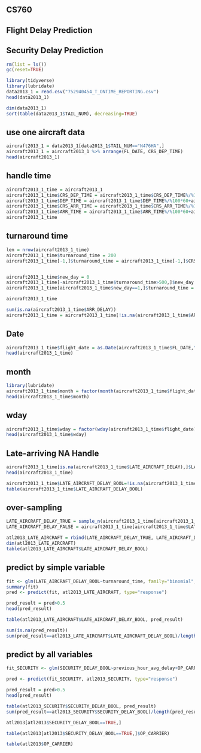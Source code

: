 
## CS760
## Flight Delay Prediction
## Security Delay Prediction


```{r}
rm(list = ls())
gc(reset=TRUE)
```

```{r}
library(tidyverse)
library(lubridate)
data2013_1 = read.csv("752940454_T_ONTIME_REPORTING.csv")
head(data2013_1)
```




```{r}
dim(data2013_1)
sort(table(data2013_1$TAIL_NUM), decreasing=TRUE)

```

## use one aircraft data
```{r}
aircraft2013_1 = data2013_1[data2013_1$TAIL_NUM=="N476HA",]
aircraft2013_1 = aircraft2013_1 %>% arrange(FL_DATE, CRS_DEP_TIME)
head(aircraft2013_1)

```


## handle time
```{r}
aircraft2013_1_time = aircraft2013_1
aircraft2013_1_time$CRS_DEP_TIME = aircraft2013_1_time$CRS_DEP_TIME%/%100*60+aircraft2013_1_time$CRS_DEP_TIME%%100
aircraft2013_1_time$DEP_TIME = aircraft2013_1_time$DEP_TIME%/%100*60+aircraft2013_1_time$DEP_TIME%%100
aircraft2013_1_time$CRS_ARR_TIME = aircraft2013_1_time$CRS_ARR_TIME%/%100*60+aircraft2013_1_time$CRS_ARR_TIME%%100
aircraft2013_1_time$ARR_TIME = aircraft2013_1_time$ARR_TIME%/%100*60+aircraft2013_1_time$ARR_TIME%%100
aircraft2013_1_time
```


## turnaround time 
```{r}
len = nrow(aircraft2013_1_time)
aircraft2013_1_time$turnaround_time = 200
aircraft2013_1_time[-1,]$turnaround_time = aircraft2013_1_time[-1,]$CRS_DEP_TIME -  aircraft2013_1_time[-len,]$ARR_TIME


aircraft2013_1_time$new_day = 0
aircraft2013_1_time[-aircraft2013_1_time$turnaround_time>500,]$new_day = 1
aircraft2013_1_time[aircraft2013_1_time$new_day==1,]$turnaround_time = 200

aircraft2013_1_time
```

```{r}
sum(is.na(aircraft2013_1_time$ARR_DELAY))
aircraft2013_1_time = aircraft2013_1_time[!is.na(aircraft2013_1_time$ARR_DELAY),]
```

## Date
```{r}
aircraft2013_1_time$flight_date = as.Date(aircraft2013_1_time$FL_DATE,"%Y-%m-%d")
head(aircraft2013_1_time)
```

## month
```{r}
library(lubridate)
aircraft2013_1_time$month = factor(month(aircraft2013_1_time$flight_date))
head(aircraft2013_1_time$month)
```

## wday
```{r}
aircraft2013_1_time$wday = factor(wday(aircraft2013_1_time$flight_date))
head(aircraft2013_1_time$wday)
```








## Late-arriving NA Handle
```{r}
aircraft2013_1_time[is.na(aircraft2013_1_time$LATE_AIRCRAFT_DELAY),]$LATE_AIRCRAFT_DELAY=0
head(aircraft2013_1_time)
```




```{r}
aircraft2013_1_time$LATE_AIRCRAFT_DELAY_BOOL=!is.na(aircraft2013_1_time$LATE_AIRCRAFT_DELAY) & aircraft2013_1_time$LATE_AIRCRAFT_DELAY>=15
table(aircraft2013_1_time$LATE_AIRCRAFT_DELAY_BOOL)
```

## over-sampling
```{r}
LATE_AIRCRAFT_DELAY_TRUE = sample_n(aircraft2013_1_time[aircraft2013_1_time$LATE_AIRCRAFT_DELAY_BOOL==TRUE,], sum(aircraft2013_1_time$LATE_AIRCRAFT_DELAY_BOOL==FALSE), replace = TRUE)
LATE_AIRCRAFT_DELAY_FALSE = aircraft2013_1_time[aircraft2013_1_time$LATE_AIRCRAFT_DELAY_BOOL==FALSE,]

atl2013_LATE_AIRCRAFT = rbind(LATE_AIRCRAFT_DELAY_TRUE, LATE_AIRCRAFT_DELAY_FALSE)
dim(atl2013_LATE_AIRCRAFT)
table(atl2013_LATE_AIRCRAFT$LATE_AIRCRAFT_DELAY_BOOL)
```

## predict by simple variable
```{r}
fit <- glm(LATE_AIRCRAFT_DELAY_BOOL~turnaround_time, family="binomial", atl2013_LATE_AIRCRAFT)
summary(fit)
pred <- predict(fit, atl2013_LATE_AIRCRAFT, type="response")

pred_result = pred>0.5
head(pred_result)

table(atl2013_LATE_AIRCRAFT$LATE_AIRCRAFT_DELAY_BOOL, pred_result)
```

```{r}
sum(is.na(pred_result))
sum(pred_result==atl2013_LATE_AIRCRAFT$LATE_AIRCRAFT_DELAY_BOOL)/length(pred_result)
```

## predict by all variables
```{r}




fit_SECURITY <- glm(SECURITY_DELAY_BOOL~previous_hour_avg_delay+OP_CARRIER+CRS_DEP_TIME+CRS_ARR_TIME+DISTANCE+month+wday, family="binomial", atl2013_SECURITY)
```


```{r}
pred <- predict(fit_SECURITY, atl2013_SECURITY, type="response")

pred_result = pred>0.5
head(pred_result)

table(atl2013_SECURITY$SECURITY_DELAY_BOOL, pred_result)
sum(pred_result==atl2013_SECURITY$SECURITY_DELAY_BOOL)/length(pred_result)
```





```{r}
atl2013[atl2013$SECURITY_DELAY_BOOL==TRUE,]

table(atl2013[atl2013$SECURITY_DELAY_BOOL==TRUE,]$OP_CARRIER)
```


```{r}
table(atl2013$OP_CARRIER)
```








































